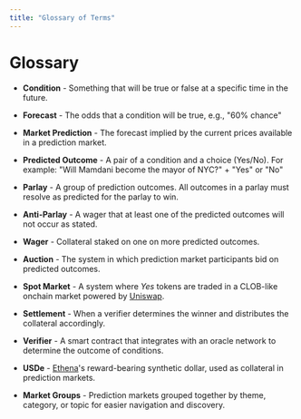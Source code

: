 ```yaml
---
title: "Glossary of Terms"
---
```


# Glossary

- **Condition** - Something that will be true or false at a specific time in the future.

- **Forecast** - The odds that a condition will be true, e.g., "60% chance"

- **Market Prediction** - The forecast implied by the current prices available in a prediction market.

- **Predicted Outcome** - A pair of a condition and a choice (Yes/No). For example: "Will Mamdani become the mayor of NYC?" + "Yes" or "No"

- **Parlay** - A group of prediction outcomes. All outcomes in a parlay must resolve as predicted for the parlay to win.

- **Anti-Parlay** - A wager that at least one of the predicted outcomes will not occur as stated.

- **Wager** - Collateral staked on one on more predicted outcomes.

- **Auction** - The system in which prediction market participants bid on predicted outcomes.

- **Spot Market** - A system where *Yes* tokens are traded in a CLOB-like onchain market powered by [Uniswap](https://uniswap.org).

- **Settlement** - When a verifier determines the winner and distributes the collateral accordingly.

- **Verifier** - A smart contract that integrates with an oracle network to determine the outcome of conditions.

- **USDe** - [Ethena](https://ethena.fi)'s reward-bearing synthetic dollar, used as collateral in prediction markets.

- **Market Groups** - Prediction markets grouped together by theme, category, or topic for easier navigation and discovery.


